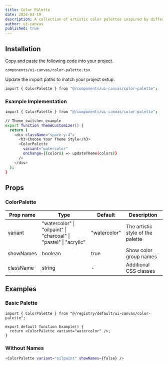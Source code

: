 ```yaml
---
title: Color Palette
date: 2024-03-19
description: A collection of artistic color palettes inspired by different mediums.
author: ui-canvas
published: true
---
```


<ComponentPreview name="color-palette-demo" />

## Installation

<Steps>

<Step>Copy and paste the following code into your project.</Step>

`components/ui-canvas/color-palette.tsx`

<ComponentSource name="color-palette" />

<Step>Update the import paths to match your project setup.</Step>

```bash
import { ColorPalette } from "@/components/ui-canvas/color-palette";
```

</Steps>

### Example Implementation

```bash
import { ColorPalette } from "@/components/ui-canvas/color-palette";

// Theme switcher example
export function ThemeCustomizer() {
  return (
    <div className="space-y-4">
      <h3>Choose Your Theme Style</h3>
      <ColorPalette
        variant="watercolor"
        onChange={(colors) => updateTheme(colors)}
      />
    </div>
  );
}
```

## Props

### ColorPalette

| Prop name | Type                                                              | Default      | Description                       |
| --------- | ----------------------------------------------------------------- | ------------ | --------------------------------- |
| variant   | "watercolor" \| "oilpaint" \| "charcoal" \| "pastel" \| "acrylic" | "watercolor" | The artistic style of the palette |
| showNames | boolean                                                           | true         | Show color group names            |
| className | string                                                            | -            | Additional CSS classes            |

## Examples

### Basic Palette

```tsx
import { ColorPalette } from "@/registry/default/ui-canvas/color-palette";

export default function Example() {
  return <ColorPalette variant="watercolor" />;
}
```

### Without Names

```bash
<ColorPalette variant="oilpaint" showNames={false} />
```
